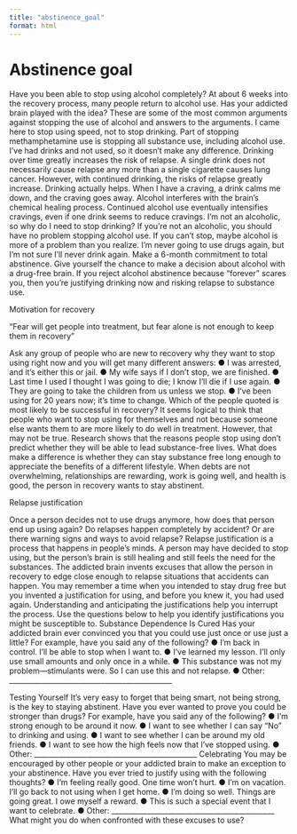 ```yaml
---
title: "abstinence_goal"
format: html
---
```


# Abstinence goal

Have you been able to stop using alcohol completely? At about 6 weeks into the recovery process, many people return to alcohol use. Has your addicted brain played with the idea? These are some of the most common arguments against stopping the use of alcohol and answers to the arguments. I came here to stop using speed, not to stop drinking. Part of stopping methamphetamine use is stopping all substance use, including alcohol use. I’ve had drinks and not used, so it doesn’t make any difference. Drinking over time greatly increases the risk of relapse. A single drink does not necessarily cause relapse any more than a single cigarette causes lung cancer. However, with continued drinking, the risks of relapse greatly increase. Drinking actually helps. When I have a craving, a drink calms me down, and the craving goes away. Alcohol interferes with the brain’s chemical healing process. Continued alcohol use eventually intensifies cravings, even if one drink seems to reduce cravings. I’m not an alcoholic, so why do I need to stop drinking? If you’re not an alcoholic, you should have no problem stopping alcohol use. If you can’t stop, maybe alcohol is more of a problem than you realize. I’m never going to use drugs again, but I’m not sure I’ll never drink again. Make a 6-month commitment to total abstinence. Give yourself the chance to make a decision about alcohol with a drug-free brain. If you reject alcohol abstinence because “forever” scares you, then you’re justifying drinking now and risking relapse to substance use.

Motivation for recovery

"Fear will get people into treatment, but fear alone is not enough to keep them in recovery"

Ask any group of people who are new to recovery why they want to stop using right now and you will get many different answers: ● I was arrested, and it’s either this or jail. ● My wife says if I don’t stop, we are finished. ● Last time I used I thought I was going to die; I know I’ll die if I use again. ● They are going to take the children from us unless we stop. ● I’ve been using for 20 years now; it’s time to change. Which of the people quoted is most likely to be successful in recovery? It seems logical to think that people who want to stop using for themselves and not because someone else wants them to are more likely to do well in treatment. However, that may not be true. Research shows that the reasons people stop using don’t predict whether they will be able to lead substance-free lives. What does make a difference is whether they can stay substance free long enough to appreciate the benefits of a different lifestyle. When debts are not overwhelming, relationships are rewarding, work is going well, and health is good, the person in recovery wants to stay abstinent.

Relapse justification

Once a person decides not to use drugs anymore, how does that person end up using again? Do relapses happen completely by accident? Or are there warning signs and ways to avoid relapse? Relapse justification is a process that happens in people’s minds. A person may have decided to stop using, but the person’s brain is still healing and still feels the need for the substances. The addicted brain invents excuses that allow the person in recovery to edge close enough to relapse situations that accidents can happen. You may remember a time when you intended to stay drug free but you invented a justification for using, and before you knew it, you had used again. Understanding and anticipating the justifications help you interrupt the process. Use the questions below to help you identify justifications you might be susceptible to. Substance Dependence Is Cured Has your addicted brain ever convinced you that you could use just once or use just a little? For example, have you said any of the following? ● I’m back in control. I’ll be able to stop when I want to. ● I’ve learned my lesson. I’ll only use small amounts and only once in a while. ● This substance was not my problem—stimulants were. So I can use this and not relapse. ● Other: \_\_\_\_\_\_\_\_\_\_\_\_\_\_\_\_\_\_\_\_\_\_\_\_\_\_\_\_\_\_\_\_\_\_\_\_\_\_\_\_\_\_\_\_\_\_

Testing Yourself It’s very easy to forget that being smart, not being strong, is the key to staying abstinent. Have you ever wanted to prove you could be stronger than drugs? For example, have you said any of the following? ● I’m strong enough to be around it now. ● I want to see whether I can say “No” to drinking and using. ● I want to see whether I can be around my old friends. ● I want to see how the high feels now that I’ve stopped using. ● Other: \_\_\_\_\_\_\_\_\_\_\_\_\_\_\_\_\_\_\_\_\_\_\_\_\_\_\_\_\_\_\_\_\_\_\_\_\_\_\_\_\_\_\_\_\_\_ Celebrating You may be encouraged by other people or your addicted brain to make an exception to your abstinence. Have you ever tried to justify using with the following thoughts? ● I’m feeling really good. One time won’t hurt. ● I’m on vacation. I’ll go back to not using when I get home. ● I’m doing so well. Things are going great. I owe myself a reward. ● This is such a special event that I want to celebrate. ● Other: \_\_\_\_\_\_\_\_\_\_\_\_\_\_\_\_\_\_\_\_\_\_\_\_\_\_\_\_\_\_\_\_\_\_\_\_\_\_\_\_\_\_\_\_\_\_ What might you do when confronted with these excuses to use?
